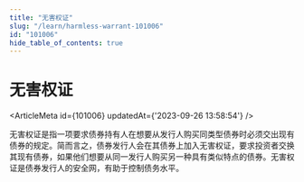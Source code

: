 ```yaml
---
title: "无害权证"
slug: "/learn/harmless-warrant-101006"
id: "101006"
hide_table_of_contents: true
---
```



# 无害权证

<ArticleMeta id={101006} updatedAt={'2023-09-26 13:58:54'} />
<div className='border-solid border-b border-t-0 my-4 border-[var(--ifm-color-gray-300)]' />

无害权证是指一项要求债券持有人在想要从发行人购买同类型债券时必须交出现有债券的规定。简而言之，债券发行人会在其债券上加入无害权证，要求投资者交换其现有债券，如果他们想要从同一发行人购买另一种具有类似特点的债券。无害权证是债券发行人的安全网，有助于控制债务水平。
